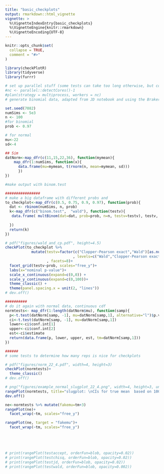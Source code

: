 ```yaml
---
title: "basic_checkplots"
output: rmarkdown::html_vignette
vignette: >
  %\VignetteIndexEntry{basic_checkplots}
  %\VignetteEngine{knitr::rmarkdown}
  %\VignetteEncoding{UTF-8}
---
```


```r
knitr::opts_chunk$set(
  collapse = TRUE,
  comment = "#>"
)
```

```r
library(checkPlotR)
library(tidyverse)
library(furrr)
```


```r
# set up parallel stuff (some tests can take too long otherwise, but could probably get rid of this and lower reps, going to change to 5e3 actually)
#nc <- parallel::detectCores()-1
#plan(strategy = multiprocess, workers = nc)
# generate binomial data, adapted from JD notebook and using the Braker also

set.seed(7082)
numSims <- 5e3
n <- 100
#for binomial
prob <- 0.97

# for normal
mu<-22
sd<-4

## Sim
datNorm<-map_dfr(c(11,15,22,36), function(mymean){
    map_dfr(1:numSims, function(x){
      data.frame(mu=mymean, t(rnorm(n, mean=mymean, sd)))
      })
})

#make output with binom.test

################
# make a big dataframe with different probs and 
to_checkplot<-map_dfr(c(0.5, 0.75, 0.9, 0.97), function(prob){
  dat <- rbinom(numSims, n, prob)
  k<-map_dfr(c("binom.test",  "wald"), function(testv){
   data.frame( multBinom(dat=dat, prob=prob, n=n, testv=testv), testv, prob)
    
  })
  return(k)
})
```

```r
# pdf("figures/wald_and_cp.pdf", height=4.5)
checkPlot(to_checkplot %>% 
            mutate(testv=factor(c("Clopper-Pearson exact","Wald")[as.numeric(as.factor(testv))]
                               , levels=c("Wald","Clopper-Pearson exact")))
                   , facets=8)+
  facet_grid(testv~prob, scales="free_y")+
  labs(x="nominal p-value")+
  scale_x_continuous(expand=c(0,0)) +
  scale_y_continuous(expand=c(0,100))+
  theme_classic() + 
  theme(panel.spacing.x = unit(2, "lines"))
# dev.off()

##########
# do it again with normal data, continuous cdf
normtests<- map_dfr(1:length(datNorm$mu), function(samp){
  p<-t.test(datNorm[samp, -1], mu=datNorm[samp,1], alternative="l")$p.value
  ci<-t.test(datNorm[samp, -1], mu=datNorm[samp,1])
  lower<-ci$conf.int[1]
  upper<-ci$conf.int[2]
  est<-ci$estimate
  return(data.frame(p, lower, upper, est, tm=datNorm[samp,1]))
})

######
# some tests to determine how many reps is nice for checkplots

# pdf("figures/norm_22_4.pdf", width=4, height=3)
checkPlot(normtests)+
  theme_classic()
# dev.off()

# png("figures/example_normal_slugplot_22_4.png", width=4, height=3, units="in", res=650)
rangePlot(normtests, title="slugplot: \nCIs for true mean  based on 100 deviates \nfrom norm(22,4)")
dev.off()

ne<-normtests %>% mutate(fakemu=tm+3)
rangePlot(ne)+
  facet_wrap(~tm, scales="free_y")

rangePlot(ne, target = "fakemu")+
  facet_wrap(~tm, scales="free_y")





# print(rangePlot(testaccept, orderFun=blob, opacity=0.02))
# print(rangePlot(testchisq, orderFun=blob, opacity=0.02))
# print(rangePlot(testjd, orderFun=blob, opacity=0.02))
# print(rangePlot(testwald, orderFun=blob, opacity=0.002))
````